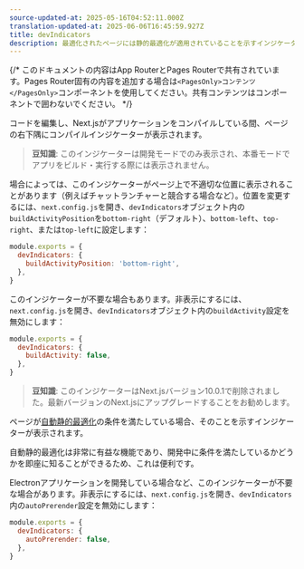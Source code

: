 ```yaml
---
source-updated-at: 2025-05-16T04:52:11.000Z
translation-updated-at: 2025-06-06T16:45:59.927Z
title: devIndicators
description: 最適化されたページには静的最適化が適用されていることを示すインジケーターが表示されます。ここではその設定を無効化できます。
---
```


{/* このドキュメントの内容はApp RouterとPages Routerで共有されています。Pages Router固有の内容を追加する場合は`<PagesOnly>コンテンツ</PagesOnly>`コンポーネントを使用してください。共有コンテンツはコンポーネントで囲わないでください。 */}

<AppOnly>

コードを編集し、Next.jsがアプリケーションをコンパイルしている間、ページの右下隅にコンパイルインジケーターが表示されます。

> **豆知識**: このインジケーターは開発モードでのみ表示され、本番モードでアプリをビルド・実行する際には表示されません。

場合によっては、このインジケーターがページ上で不適切な位置に表示されることがあります（例えばチャットランチャーと競合する場合など）。位置を変更するには、`next.config.js`を開き、`devIndicators`オブジェクト内の`buildActivityPosition`を`bottom-right`（デフォルト）、`bottom-left`、`top-right`、または`top-left`に設定します：

```js filename="next.config.js"
module.exports = {
  devIndicators: {
    buildActivityPosition: 'bottom-right',
  },
}
```

このインジケーターが不要な場合もあります。非表示にするには、`next.config.js`を開き、`devIndicators`オブジェクト内の`buildActivity`設定を無効にします：

```js filename="next.config.js"
module.exports = {
  devIndicators: {
    buildActivity: false,
  },
}
```

</AppOnly>

<PagesOnly>

> **豆知識**: このインジケーターはNext.jsバージョン10.0.1で削除されました。最新バージョンのNext.jsにアップグレードすることをお勧めします。

ページが[自動静的最適化](/docs/pages/building-your-application/rendering/automatic-static-optimization)の条件を満たしている場合、そのことを示すインジケーターが表示されます。

自動静的最適化は非常に有益な機能であり、開発中に条件を満たしているかどうかを即座に知ることができるため、これは便利です。

Electronアプリケーションを開発している場合など、このインジケーターが不要な場合があります。非表示にするには、`next.config.js`を開き、`devIndicators`内の`autoPrerender`設定を無効にします：

```js filename="next.config.js"
module.exports = {
  devIndicators: {
    autoPrerender: false,
  },
}
```

</PagesOnly>